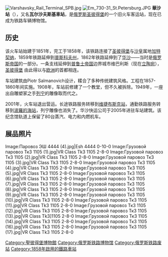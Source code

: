 [[File:Varshavsky_Rail_Terminal_SPB.jpg|thumb]]
[[Image:Em_730-31_St.Petersburg.JPG|thumb]] 
'''華沙站'''（{{lang-rus|Варша́вский вокза́л|Varshavsky vokzal}}），又名'''瓦尔沙夫斯基車站'''，是[[俄罗斯|俄罗斯]][[圣彼得堡|圣彼得堡]]的一个旧火车客运站，现在已成为铁路车辆博物馆。

==历史==
该火车站始建于1851年，完工于1858年，该铁路连接了[[圣彼得堡|圣彼得堡]]与[[沙皇|沙皇]]属地[[加特契纳|加特契纳]]，1859年铁路延伸到[[普斯科夫州|普斯科夫州]]，1862年铁路延伸到了[[华沙|华沙]]——当时是[[俄罗斯帝国|俄罗斯帝国]]的一部分。一条支线延伸到[[普鲁士帝国|普鲁士帝国]]边界城市维巴利斯（现在[[立陶宛|立陶宛]]）， [[圣彼得堡|圣彼得堡]] 由此得以与[[欧洲|欧洲]]的首都相连。

车站建筑由Piotr Salmanovich设计，糅合了多种传统建筑风格。工程在1857-1860年间实施。1908年，车站前修建了一个教堂，但不久被拆除。1949年，一座出自雕塑家{{link-ru|尼古拉·托姆斯基|Nikolai Tomsky}}之手[[列宁|列宁]]的雕像取而代之。

2001年，火车站退出营运。长途铁路服务转移到[[维捷布斯克站|维捷布斯克站]]，通勤铁路服务转移到[[波羅的海站|波羅的海站]]，列宁雕像也消失了。华沙快运公司于2005年进驻车站建筑。该纪念馆轨道上保留了80台蒸汽、电力和内燃机车。

==展品照片==
<gallery perrow="6">

Image:Паровоз ЭШ 4444 (4).jpg|Esh 4444 0-10-0
Image:Грузовой паровоз ТкЗ 1105 (1).jpg|VR Class Tk3 1105 2-8-0
Image:Грузовой паровоз ТкЗ 1105 (2).jpg|VR Class Tk3 1105 2-8-0
Image:Грузовой паровоз ТкЗ 1105 (3).jpg|VR Class Tk3 1105 2-8-0
Image:Грузовой паровоз ТкЗ 1105 (4).jpg|VR Class Tk3 1105 2-8-0
Image:Грузовой паровоз ТкЗ 1105 (5).jpg|VR Class Tk3 1105 2-8-0
Image:Грузовой паровоз ТкЗ 1105 (6).jpg|VR Class Tk3 1105 2-8-0
Image:Грузовой паровоз ТкЗ 1105 (7).jpg|VR Class Tk3 1105 2-8-0
Image:Грузовой паровоз ТкЗ 1105 (8).jpg|VR Class Tk3 1105 2-8-0
Image:Грузовой паровоз ТкЗ 1105 (9).jpg|VR Class Tk3 1105 2-8-0
Image:Грузовой паровоз ТкЗ 1105 (10).jpg|VR Class Tk3 1105 2-8-0
Image:Грузовой паровоз ТкЗ 1105 (11).jpg|VR Class Tk3 1105 2-8-0
Image:Грузовой паровоз ТкЗ 1105 (12).jpg|VR Class Tk3 1105 2-8-0
Image:Грузовой паровоз ТкЗ 1105 (13).jpg|VR Class Tk3]1105 2-8-0
Image:Грузовой паровоз ТкЗ 1105 (14).jpg|VR Class Tk3 1105 2-8-0
Image:Грузовой паровоз ТкЗ 1105 (16).jpg|VR Class Tk3 1105 2-8-0
Image:Грузовой паровоз ТкЗ 1105 (17).jpg|VR Class Tk3 1105 2-8-0

</gallery>

[[Category:聖彼得堡博物館|Category:聖彼得堡博物館]]
[[Category:俄罗斯铁路博物馆|Category:俄罗斯铁路博物馆]]
[[Category:俄罗斯铁路废站|Category:俄罗斯铁路废站]]
[[Category:1858年啟用的鐵路車站|Category:1858年啟用的鐵路車站]]